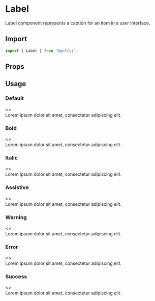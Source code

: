 
<Meta title="Components/Label" />

<Story name="Import" />

# Label

Label component represents a caption for an item in a user interface.

## Import

```jsx
import { Label } from '@qnt/ui';
```

<Story name="Props" />

## Props

<Props of={Label} />

<Story name="Usage" />

## Usage

### Default

<Preview withToolbar>
  <Story name="1. Default">
    <>
      <section>
        <Label>Lorem ipsum dolor sit amet, consectetur adipiscing elit.</Label>
      </section>
    </>
  </Story>
</Preview>

### Bold

<Preview withToolbar>
  <Story name="2. Bold">
    <>
      <section>
        <Label isBold>Lorem ipsum dolor sit amet, consectetur adipiscing elit.</Label>
      </section>
    </>
  </Story>
</Preview>

### Italic

<Preview withToolbar>
  <Story name="3. Italic">
    <>
      <section>
        <Label isItalic>Lorem ipsum dolor sit amet, consectetur adipiscing elit.</Label>
      </section>
    </>
  </Story>
</Preview>

### Assistive

<Preview withToolbar>
  <Story name="3. Assistive">
    <>
      <section>
        <Label isAssistive>Lorem ipsum dolor sit amet, consectetur adipiscing elit.</Label>
      </section>
    </>
  </Story>
</Preview>

### Warning

<Preview withToolbar>
  <Story name="4. Warning">
    <>
      <section>
        <Label isWarning>Lorem ipsum dolor sit amet, consectetur adipiscing elit.</Label>
      </section>
    </>
  </Story>
</Preview>

### Error

<Preview withToolbar>
  <Story name="5. Error">
    <>
      <section>
        <Label isError>Lorem ipsum dolor sit amet, consectetur adipiscing elit.</Label>
      </section>
    </>
  </Story>
</Preview>

### Success

<Preview withToolbar>
  <Story name="6. Success">
    <>
      <section>
        <Label isSuccess>Lorem ipsum dolor sit amet, consectetur adipiscing elit.</Label>
      </section>
    </>
  </Story>
</Preview>
